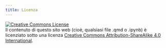 ```yaml
---
title: Licenza
---
```


<a rel="license" target="_blank" rel="noopener noreferrer" href="http://creativecommons.org/licenses/by-sa/4.0/"><img alt="Creative Commons License" style="border-width:0" src="https://i.creativecommons.org/l/by-sa/4.0/88x31.png" /></a><br />
Il contenuto di questo sito web (cioè, qualsiasi file .qmd o .ipynb) è licenziato sotto una licenza <a rel="license" target="_blank" rel="noopener noreferrer" href="http://creativecommons.org/licenses/by-sa/4.0/"> Creative Commons Attribution-ShareAlike 4.0 International</a>.